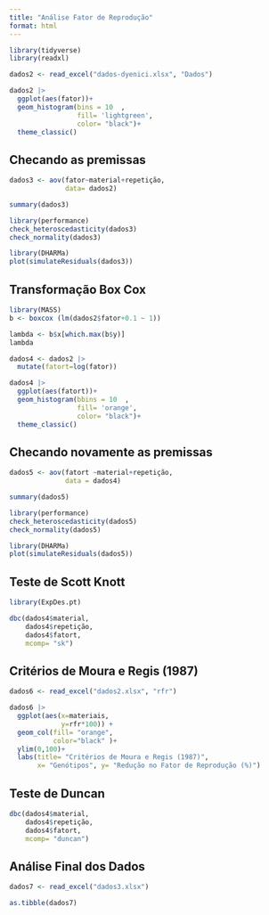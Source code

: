 ```yaml
---
title: "Análise Fator de Reprodução"
format: html
---
```


```r
library(tidyverse)
library(readxl)

dados2 <- read_excel("dados-dyenici.xlsx", "Dados")

dados2 |> 
  ggplot(aes(fator))+
  geom_histogram(bins = 10  , 
                 fill= 'lightgreen',
                 color= "black")+
  theme_classic()
```

## Checando as premissas

```r
dados3 <- aov(fator~material+repetição,
              data= dados2)

summary(dados3)

library(performance)
check_heteroscedasticity(dados3)
check_normality(dados3)

library(DHARMa)
plot(simulateResiduals(dados3))
```

## Transformação Box Cox

```r
library(MASS)
b <- boxcox (lm(dados2$fator+0.1 ~ 1))

lambda <- b$x[which.max(b$y)]
lambda
```

```r
dados4 <- dados2 |> 
  mutate(fatort=log(fator))

dados4 |> 
  ggplot(aes(fatort))+
  geom_histogram(bbins = 10  , 
                 fill= 'orange',
                 color= "black")+
  theme_classic()
```

## Checando novamente as premissas

```r
dados5 <- aov(fatort ~material+repetição,
              data = dados4)

summary(dados5)

library(performance)
check_heteroscedasticity(dados5)
check_normality(dados5)

library(DHARMa)
plot(simulateResiduals(dados5))
```

## Teste de Scott Knott

```r
library(ExpDes.pt)

dbc(dados4$material,
    dados4$repetição,
    dados4$fatort,
    mcomp= "sk")
```

## Critérios de Moura e Regis (1987)

```r
dados6 <- read_excel("dados2.xlsx", "rfr")

dados6 |> 
  ggplot(aes(x=materiais,
             y=rfr*100)) +
  geom_col(fill= "orange",
           color="black" )+
  ylim(0,100)+
  labs(title= "Critérios de Moura e Regis (1987)", 
       x= "Genótipos", y= "Redução no Fator de Reprodução (%)")

```

## Teste de Duncan

```r
dbc(dados4$material,
    dados4$repetição,
    dados4$fatort,
    mcomp= "duncan")
```

## Análise Final dos Dados

```r

dados7 <- read_excel("dados3.xlsx")

as.tibble(dados7)

```
